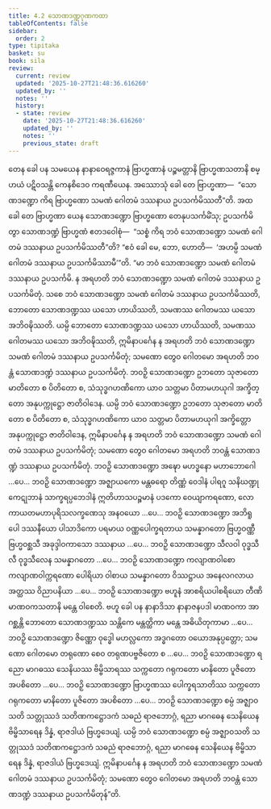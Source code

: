 ```yaml
---
title: 4.2 သောဏဒဏ္ဍဂုဏကထာ
tableOfContents: false
sidebar:
  order: 2
type: tipitaka
basket: su
book: sila
review:
  current: review
  updated: '2025-10-27T21:48:36.616260'
  updated_by: ''
  notes: ''
  history:
  - state: review
    date: '2025-10-27T21:48:36.616260'
    updated_by: ''
    notes: ''
    previous_state: draft
---
```



<ReviewStatus review={frontmatter.review} showDetails={true} />

<HypothesisAnnotation frontmatter={frontmatter} />

<DynamicBreadcrumb />

<Division number="303" book="sila" e="ch" v="6" p="105">

<Paragraph number="429" book="sila">
တေန ခေါ ပန သမယေန နာနာဝေရဇ္ဇကာနံ ဗြာဟ္မဏာနံ ပဉ္စမတ္တာနိ ဗြာဟ္မဏသတာနိ စမ္ပာယံ ပဋိဝသန္တိ ကေနစိဒေဝ ကရဏီယေန. အဿောသုံ ခေါ တေ ဗြာဟ္မဏာ—  “သောဏဒဏ္ဍော ကိရ ဗြာဟ္မဏော သမဏံ ဂေါတမံ ဒဿနာယ ဥပသင်္ကမိဿတီ”တိ. အထ ခေါ တေ ဗြာဟ္မဏာ ယေန သောဏဒဏ္ဍော ဗြာဟ္မဏော တေနုပသင်္ကမိံသု; ဥပသင်္ကမိတွာ သောဏဒဏ္ဍံ ဗြာဟ္မဏံ ဧတဒဝေါစုံ—  “သစ္စံ ကိရ ဘဝံ သောဏဒဏ္ဍော သမဏံ ဂေါတမံ ဒဿနာယ ဥပသင်္ကမိဿတီ”တိ? “ဧဝံ ခေါ မေ, ဘော, ဟောတိ—  ‘အဟမ္ပိ သမဏံ ဂေါတမံ ဒဿနာယ ဥပသင်္ကမိဿာမီ’”တိ.
</Paragraph>

<Paragraph number="430" book="sila">
“မာ ဘဝံ သောဏဒဏ္ဍော သမဏံ ဂေါတမံ ဒဿနာယ ဥပသင်္ကမိ. န အရဟတိ ဘဝံ သောဏဒဏ္ဍော သမဏံ ဂေါတမံ ဒဿနာယ ဥပသင်္ကမိတုံ. သစေ ဘဝံ သောဏဒဏ္ဍော သမဏံ ဂေါတမံ ဒဿနာယ ဥပသင်္ကမိဿတိ, ဘောတော သောဏဒဏ္ဍဿ ယသော ဟာယိဿတိ, သမဏဿ ဂေါတမဿ ယသော အဘိဝဍ္ဎိဿတိ. ယမ္ပိ ဘောတော သောဏဒဏ္ဍဿ ယသော ဟာယိဿတိ, သမဏဿ ဂေါတမဿ ယသော အဘိဝဍ္ဎိဿတိ, ဣမိနာပင်္ဂေန န အရဟတိ ဘဝံ သောဏဒဏ္ဍော သမဏံ ဂေါတမံ ဒဿနာယ ဥပသင်္ကမိတုံ; သမဏော တွေဝ ဂေါတမော အရဟတိ ဘဝန္တံ သောဏဒဏ္ဍံ ဒဿနာယ ဥပသင်္ကမိတုံ.
</Paragraph>

<Paragraph number="431" book="sila">
ဘဝဉှိ သောဏဒဏ္ဍော ဥဘတော သုဇာတော မာတိတော စ ပိတိတော စ, သံသုဒ္ဓဂဟဏိကော ယာဝ သတ္တမာ ပိတာမဟယုဂါ အက္ခိတ္တော အနုပက္ကုဋ္ဌော ဇာတိဝါဒေန. ယမ္ပိ ဘဝံ သောဏဒဏ္ဍော ဥဘတော သုဇာတော မာတိတော စ ပိတိတော စ, သံသုဒ္ဓဂဟဏိကော ယာဝ သတ္တမာ ပိတာမဟယုဂါ အက္ခိတ္တော အနုပက္ကုဋ္ဌော ဇာတိဝါဒေန, ဣမိနာပင်္ဂေန န အရဟတိ ဘဝံ သောဏဒဏ္ဍော သမဏံ ဂေါတမံ ဒဿနာယ ဥပသင်္ကမိတုံ; သမဏော တွေဝ ဂေါတမော အရဟတိ ဘဝန္တံ သောဏဒဏ္ဍံ ဒဿနာယ ဥပသင်္ကမိတုံ.
</Paragraph>

<Paragraph number="432" book="sila">
ဘဝဉှိ သောဏဒဏ္ဍော အဍ္ဎော မဟဒ္ဓနော မဟာဘောဂေါ …ပေ…
</Paragraph>

<Paragraph number="433" book="sila">
ဘဝဉှိ သောဏဒဏ္ဍော အဇ္ဈာယကော မန္တဓရော တိဏ္ဏံ ဝေဒါနံ ပါရဂူ သနိဃဏ္ဍုကေဋုဘာနံ သာက္ခရပ္ပဘေဒါနံ ဣတိဟာသပဉ္စမာနံ ပဒကော ဝေယျာကရဏော, လောကာယတမဟာပုရိသလက္ခဏေသု အနဝယော …ပေ…
</Paragraph>

<Paragraph number="434" book="sila">
ဘဝဉှိ သောဏဒဏ္ဍော အဘိရူပေါ ဒဿနီယော ပါသာဒိကော ပရမာယ ဝဏ္ဏပေါက္ခရတာယ သမန္နာဂတော ဗြဟ္မဝဏ္ဏီ ဗြဟ္မဝစ္ဆသီ အခုဒ္ဒါဝကာသော ဒဿနာယ …ပေ…
</Paragraph>

<Paragraph number="435" book="sila">
ဘဝဉှိ သောဏဒဏ္ဍော သီလဝါ ဝုဒ္ဓသီလီ ဝုဒ္ဓသီလေန သမန္နာဂတော …ပေ…
</Paragraph>

<Paragraph number="436" book="sila">
ဘဝဉှိ သောဏဒဏ္ဍော ကလျာဏဝါစော ကလျာဏဝါက္ကရဏော ပေါရိယာ ဝါစာယ သမန္နာဂတော ဝိဿဋ္ဌာယ အနေလဂလာယ အတ္ထဿ ဝိညာပနိယာ …ပေ…
</Paragraph>

<Paragraph number="437" book="sila">
ဘဝဉှိ သောဏဒဏ္ဍော ဗဟူနံ အာစရိယပါစရိယော တီဏိ မာဏဝကသတာနိ မန္တေ ဝါစေတိ. ဗဟူ ခေါ ပန နာနာဒိသာ နာနာဇနပဒါ မာဏဝကာ အာဂစ္ဆန္တိ ဘောတော သောဏဒဏ္ဍဿ သန္တိကေ မန္တတ္ထိကာ မန္တေ အဓိယိတုကာမာ …ပေ…
</Paragraph>

<Paragraph number="438" book="sila">
ဘဝဉှိ သောဏဒဏ္ဍော ဇိဏ္ဏော ဝုဒ္ဓေါ မဟလ္လကော အဒ္ဓဂတော ဝယောအနုပ္ပတ္တော; သမဏော ဂေါတမော တရုဏော စေဝ တရုဏပဗ္ဗဇိတော စ …ပေ…
</Paragraph>

<Paragraph number="439" book="sila">
ဘဝဉှိ သောဏဒဏ္ဍော ရညော မာဂဓဿ သေနိယဿ ဗိမ္ဗိသာရဿ သက္ကတော ဂရုကတော မာနိတော ပူဇိတော အပစိတော …ပေ…
</Paragraph>

<Paragraph number="440" book="sila">
ဘဝဉှိ သောဏဒဏ္ဍော ဗြာဟ္မဏဿ ပေါက္ခရသာတိဿ သက္ကတော ဂရုကတော မာနိတော ပူဇိတော အပစိတော …ပေ…
</Paragraph>

<Paragraph number="441" book="sila">
ဘဝဉှိ သောဏဒဏ္ဍော စမ္ပံ အဇ္ဈာဝသတိ သတ္တုဿဒံ သတိဏကဋ္ဌောဒကံ သဓညံ ရာဇဘောဂ္ဂံ, ရညာ မာဂဓေန သေနိယေန ဗိမ္ဗိသာရေန ဒိန္နံ, ရာဇဒါယံ ဗြဟ္မဒေယျံ. ယမ္ပိ ဘဝံ သောဏဒဏ္ဍော စမ္ပံ အဇ္ဈာဝသတိ သတ္တုဿဒံ သတိဏကဋ္ဌောဒကံ သဓညံ ရာဇဘောဂ္ဂံ, ရညာ မာဂဓေန သေနိယေန ဗိမ္ဗိသာရေန ဒိန္နံ, ရာဇဒါယံ ဗြဟ္မဒေယျံ. ဣမိနာပင်္ဂေန န အရဟတိ ဘဝံ သောဏဒဏ္ဍော သမဏံ ဂေါတမံ ဒဿနာယ ဥပသင်္ကမိတုံ; သမဏော တွေဝ ဂေါတမော အရဟတိ ဘဝန္တံ သောဏဒဏ္ဍံ ဒဿနာယ ဥပသင်္ကမိတုန်”တိ.
</Paragraph>
</Division>